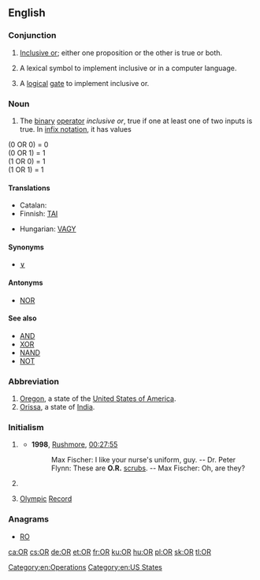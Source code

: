 {{wikipedia}}
{{also|Appendix:Variations of "or"}}
==English==

===Conjunction===
{{en-con}}

# {{logic}} [[inclusive or|Inclusive or]]; either one proposition or the other is true or both.
# {{computer science}} A lexical symbol to implement inclusive or in a computer language.
# {{electrical engineering}} A [[logical]] [[gate]] to implement inclusive or.

===Noun===
{{en-noun|-}}

# {{logic}} The [[binary]] [[operator]] ''inclusive or'', true if one at least one of two inputs is true. In [[infix notation]], it has values

(0 OR 0) = 0<br>
(0 OR 1) = 1<br>
(1 OR 0) = 1<br>
(1 OR 1) = 1<br>

====Translations====
{{trans-top|logic: (noun sense)}}
* Catalan: {{t+|ca|OR|f}}
* Finnish: [[TAI]]
{{trans-mid}}
* Hungarian: [[VAGY]]
{{trans-bottom}}

====Synonyms====
* [[∨]]

====Antonyms====
* [[NOR#Noun|NOR]]

====See also====
* [[AND#Noun|AND]]
* [[XOR#Noun|XOR]]
* [[NAND#Noun|NAND]]
* [[NOT#Noun|NOT]]

===Abbreviation===
{{en-abbreviation}}

# [[Oregon]], a state of the [[United States of America]].
# [[Orissa]], a state of [[India]].

===Initialism===
{{en-initialism}}

# {{healthcare}} {{initialism of|operating room}}
#*'''1998''', [[w:Rushmore (film)|Rushmore]], [[q:Rushmore|00:27:55]]
#*:Max Fischer: I like your nurse's uniform, guy. -- Dr. Peter Flynn: These are '''O.R.''' [[scrubs]]. -- Max Fischer: Oh, are they?
# {{context|sciences}} {{initialism of|operations research}}
# {{sports}} [[Olympic]] [[record|Record]]

===Anagrams===
* [[RO#English|RO]]

[[Category:en:Operations]]
[[Category:en:US States]]

[[ca:OR]]
[[cs:OR]]
[[de:OR]]
[[et:OR]]
[[fr:OR]]
[[ku:OR]]
[[hu:OR]]
[[pl:OR]]
[[sk:OR]]
[[tl:OR]]